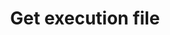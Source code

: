 ---
title: "Get execution file"
description: "Get presigned URL for execution file"
openapi: get /api/v1/executions/{executionId}/file
deprecated: false
version: "1.0"
---